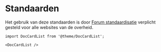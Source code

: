 # Standaarden

Het gebruik van deze standaarden is door
[Forum standaardisatie](https://www.forumstandaardisatie.nl) verplicht gesteld
voor alle websites van de overheid.

```mdx-code-block
import DocCardList from '@theme/DocCardList';

<DocCardList />
```
